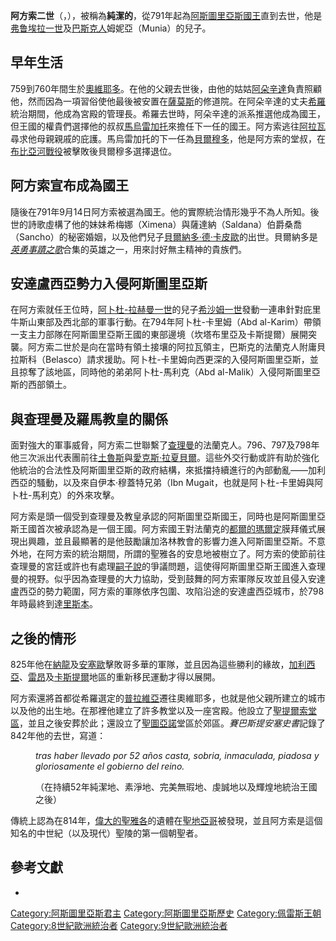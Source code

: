 {{no footnotes|time=2014-02-10T18:30:21+00:00}}
{{primarysources|time=2014-02-10T18:30:21+00:00}}
{{noteTA
|1=zh-hans:卡斯蒂利亚;zh-hant:卡斯蒂利亞;zh-tw:卡斯提爾;
|2=zh-hans:桑查;zh-hant:桑查;zh-tw:桑琪亞;
|3=zh-hans:科尔多瓦;zh-hant:科爾多瓦;zh-tw:哥多華;
|4=zh-hans:布尔戈斯;zh-hant:布爾戈斯;zh-tw:布哥斯;
|5=zh-hans:莫内阿东娜;zh-hant:莫內阿東娜;zh-tw:莫妮亞多娜;
|6=zh-hans:莱昂;zh-hant:萊昂;zh-tw:雷昂;
|7=zh-hans:阿拉贡;zh-hant:阿拉貢;zh-tw:亞拉岡;
|8=zh-hans:伊比利亚;zh-hant:伊比利亞;zh-tw:伊比利;
|9=zh-hans:特里萨;zh-hant:特里薩;zh-tw:泰麗莎;
|10=zh-hans:海梅诺;zh-hant:海梅諾;zh-tw:希梅諾;
|11=zh-hans:萨拉戈萨;zh-hant:薩拉戈薩;zh-tw:薩拉哥薩;
|12=zh-hans:圣埃斯特班-德戈麦斯;zh-hant:聖埃斯特班-德戈麥斯;zh-tw:聖埃斯特班-德哥麥斯;
|13=zh-hans:戈梅洛;zh-hant:戈梅洛;zh-tw:哥梅洛;
|14=zh-hans:马略卡;zh-hant:馬略卡;zh-tw:馬約卡;
|15=zh-hans:倭马亚;zh-hant:倭馬亞;zh-tw:奧瑪雅;
}}
{{Infobox royalty
| type         = monarch
| name         = 阿方索二世
| image        = Alfonsobig.jpg
| imgw         = 
| caption      = 12世紀''[[契約之書|契約之書]]''中的阿方索二世。
| succession   = [[阿斯圖里亞斯王國|阿斯圖里亞斯]][[阿斯圖里亞斯君主列表|國王]]
| reign        = 791年–842年
| coronation   =
| predecessor  = [[貝爾穆多一世_(阿斯圖里亞斯)|貝爾穆多一世]]
| successor    = [[內波西亞諾|內波西亞諾]]
| spouse       = 
| issue        = 
| issue-link   = 
| issue-pipe   = 
| full name    = 
| house        = [[佩雷斯王朝|佩雷斯王朝]]
| house-type   = 王室
| father       = 阿斯圖里亞斯的[[弗鲁埃拉一世|弗鲁埃拉一世]]
| mother       = 姆妮亞（Munia）
| birth_date   = 759年
| birth_place  = [[奧維耶多|奧維耶多]]
| death_date   = 842年3月20日
| death_place  = 
| burial_place = 
| religion     = [[羅馬天主教|羅馬天主教]]
|}}

'''阿方索二世'''（{{lang-es|'''Alfonso II'''}}，{{bd|759年||842年|3月20日|catIdx=SS}}），被稱為'''純潔的'''，從791年起為[[阿斯圖里亞斯君主列表|阿斯圖里亞斯國王]]直到去世，他是[[弗鲁埃拉一世|弗鲁埃拉一世]]及[[巴斯克人|巴斯克人]]姆妮亞（Munia）的兒子。

==早年生活==
759到760年間生於[[奧維耶多|奧維耶多]]。在他的父親去世後，由他的姑姑[[阿朵辛達|阿朵辛達]]負責照顧他，然而因為一項習俗使他最後被安置在[[薩莫斯|薩莫斯]]的修道院。在阿朵辛達的丈夫[[希羅_(阿斯圖里亞斯)|希羅]]統治期間，他成為宮殿的管理長。希羅去世時，阿朵辛達的派系推選他成為國王，但王國的權貴們選擇他的叔叔[[馬烏雷加托_(阿斯圖里亞斯)|馬烏雷加托]]來擔任下一任的國王。阿方索逃往[[阿拉瓦省|阿拉瓦]]尋求他母親親戚的庇護。馬烏雷加托的下一任為[[貝爾穆多一世_(阿斯圖里亞斯)|貝爾穆多]]，他是阿方索的堂叔，在[[布比亞河戰役|布比亞河戰役]]被擊敗後貝爾穆多選擇退位。

==阿方索宣布成為國王==
隨後在791年9月14日阿方索被選為國王。他的實際統治情形幾乎不為人所知。後世的詩歌虛構了他的妹妹希梅娜（Ximena）與薩達納（Saldana）伯爵桑喬（Sancho）的秘密婚姻，以及他們兒子[[貝爾納多·德·卡皮歐|貝爾納多·德·卡皮歐]]的出世。貝爾納多是''[[英勇事蹟之歌|英勇事蹟之歌]]''合集的英雄之一，用來討好無主精神的貴族們。

==安達盧西亞勢力入侵阿斯圖里亞斯==
在阿方索就任王位時，[[阿卜杜-拉赫曼一世|阿卜杜-拉赫曼一世]]的兒子[[希沙姆一世|希沙姆一世]]發動一連串針對庇里牛斯山東部及西北部的軍事行動。在794年阿卜杜-卡里姆（Abd al-Karim）帶領一支主力部隊在阿斯圖里亞斯王國的東部邊境（坎塔布里亞及卡斯提爾）展開突襲。阿方索二世於是向在當時有領土接壤的阿拉瓦領主，巴斯克的法蘭克人附庸貝拉斯科（Belasco）請求援助。阿卜杜-卡里姆向西更深的入侵阿斯圖里亞斯，並且掠奪了該地區，同時他的弟弟阿卜杜-馬利克（Abd al-Malik）入侵阿斯圖里亞斯的西部領土。

==與查理曼及羅馬教皇的關係==
面對強大的軍事威脅，阿方索二世聯繫了[[查理曼|查理曼]]的法蘭克人。796、797及798年他三次派出代表團前往[[土魯斯|土魯斯]]與[[亞琛|愛克斯·拉夏貝爾]]。這些外交行動或許有助於強化他統治的合法性及阿斯圖里亞斯的政府結構，來抵擋持續進行的內部動亂——加利西亞的騷動，以及來自伊本·穆蓋特兄弟（Ibn Mugait，也就是阿卜杜-卡里姆與阿卜杜-馬利克）的外來攻擊。

阿方索是頭一個受到查理曼及教皇承認的阿斯圖里亞斯國王，同時也是阿斯圖里亞斯王國首次被承認為是一個王國。阿方索國王對法蘭克的[[都爾的瑪爾定|都爾的瑪爾定]]膜拜儀式展現出興趣，並且最顯著的是他鼓勵讓加洛林教會的影響力進入阿斯圖里亞斯。不意外地，在阿方索的統治期間，所謂的聖雅各的安息地被樹立了。阿方索的使節前往查理曼的宮廷或許也有處理[[嗣子說|嗣子說]]的爭議問題，這使得阿斯圖里亞斯王國進入查理曼的視野。似乎因為查理曼的大力協助，受到鼓舞的阿方索軍隊反攻並且侵入安達盧西亞的勢力範圍，阿方索的軍隊依序包圍、攻陷沿途的安達盧西亞城市，於798年時最終到達[[里斯本|里斯本]]。

==之後的情形==
825年他在[[納龍|納龍]]及[[安塞歐|安塞歐]]擊敗哥多華的軍隊，並且因為這些勝利的緣故，[[加亞艾西亞|加利西亞]]、[[萊昂省_(西班牙)|雷昂]]及[[卡斯蒂利亚|卡斯提爾]]地區的重新移民運動才得以展開。

阿方索還將首都從希羅選定的[[普拉維亞|普拉維亞]]遷往奧維耶多，也就是他父親所建立的城市以及他的出生地。在那裡他建立了許多教堂以及一座宮殿。他設立了[[聖提爾索|聖提爾索]][[堂區_(行政區劃)|堂區]]，並且之後安葬於此；還設立了[[聖圖亞諾|聖圖亞諾]]堂區於郊區。''賽巴斯提安塞史書''記錄了842年他的去世，寫道：

:''tras haber llevado por 52 años casta, sobria, inmaculada, piadosa y gloriosamente el gobierno del reino.''

:（在持續52年純潔地、素淨地、完美無瑕地、虔誠地以及輝煌地統治王國之後）

傳統上認為在814年，[[雅各_(西庇太的兒子)|偉大的聖雅各]]的遺體在[[聖地亞哥-德孔波斯特拉|聖地亞哥]]被發現，並且阿方索是這個知名的中世紀（以及現代）聖陵的第一個朝聖者。

==參考文獻==
{{commons category|Alfonso II of Asturias}}
*{{1911}}

{{s-start}}
{{s-hou|[[佩雷斯王朝|佩雷斯王朝]]||759年|842年|3月20日}}
{{s-reg}}
{{s-bef|before=[[貝爾穆多一世_(阿斯圖里亞斯)|貝爾穆多一世]]}}
{{s-ttl|title=[[阿斯图里亚斯君主列表|阿斯圖里亞斯國王]]|years=791–842}}
{{s-aft|after=[[內波西亞諾|內波西亞諾]]}}
{{s-end}}

{{Authority control}}
{{DEFAULTSORT:Alfonso 02 Of Asturias}}
{{阿斯圖里亞斯君主}}
[[Category:阿斯圖里亞斯君主|Category:阿斯圖里亞斯君主]]
[[Category:阿斯圖里亞斯歷史|Category:阿斯圖里亞斯歷史]]
[[Category:佩雷斯王朝|Category:佩雷斯王朝]]
[[Category:8世紀歐洲統治者|Category:8世紀歐洲統治者]]
[[Category:9世紀歐洲統治者|Category:9世紀歐洲統治者]]